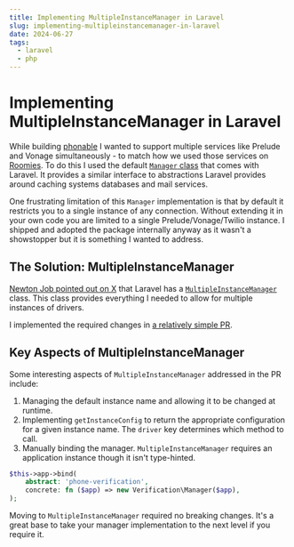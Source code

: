 ```yaml
---
title: Implementing MultipleInstanceManager in Laravel
slug: implementing-multipleinstancemanager-in-laravel
date: 2024-06-27
tags:
  - laravel
  - php
---
```

# Implementing MultipleInstanceManager in Laravel

While building [phonable](https://github.com/roomies-com/phonable) I wanted to support multiple services like Prelude and Vonage simultaneously - to match how we used those services on [Roomies](https://www.roomies.com). To do this I used the default [`Manager` class](https://github.com/laravel/framework/blob/11.x/src/Illuminate/Support/Manager.php) that comes with Laravel. It provides a similar interface to abstractions Laravel provides around caching systems databases and mail services.

One frustrating limitation of this `Manager` implementation is that by default it restricts you to a single instance of any connection. Without extending it in your own code you are limited to a single Prelude/Vonage/Twilio instance. I shipped and adopted the package internally anyway as it wasn't a showstopper but it is something I wanted to address.

## The Solution: MultipleInstanceManager

[Newton Job pointed out on X](https://x.com/_newtonjob/status/1762532906910482793) that Laravel has a [`MultipleInstanceManager`](https://github.com/laravel/framework/blob/11.x/src/Illuminate/Support/MultipleInstanceManager.php) class. This class provides everything I needed to allow for multiple instances of drivers.

I implemented the required changes in [a relatively simple PR](https://github.com/roomies-com/phonable/pull/3).

## Key Aspects of MultipleInstanceManager

Some interesting aspects of `MultipleInstanceManager` addressed in the PR include:

1. Managing the default instance name and allowing it to be changed at runtime.
2. Implementing `getInstanceConfig` to return the appropriate configuration for a given instance name. The `driver` key determines which method to call.
3. Manually binding the manager. `MultipleInstanceManager` requires an application instance though it isn't type-hinted.

```php
$this->app->bind(
    abstract: 'phone-verification',
    concrete: fn ($app) => new Verification\Manager($app),
);
```

Moving to `MultipleInstanceManager` required no breaking changes. It's a great base to take your manager implementation to the next level if you require it.